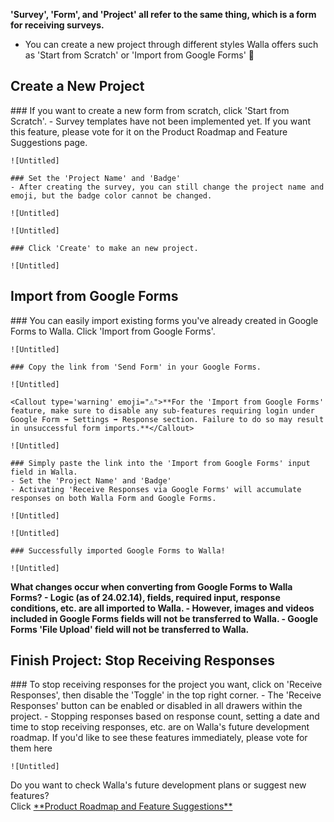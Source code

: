 
<Callout type='warning' emoji="⚠️">**'Survey', 'Form', and 'Project' all refer to the same thing, which is a form for receiving surveys.**</Callout>

- You can create a new project through different styles Walla offers such as 'Start from Scratch' or 'Import from Google Forms' 🙆

## Create a New Project

<Steps>
    ### If you want to create a new form from scratch, click 'Start from Scratch'.
    - Survey templates have not been implemented yet. If you want this feature, please vote for it on the Product Roadmap and Feature Suggestions page.

    ![Untitled]

    ### Set the 'Project Name' and 'Badge'
    - After creating the survey, you can still change the project name and emoji, but the badge color cannot be changed.

    ![Untitled]

    ![Untitled]

    ### Click 'Create' to make an new project.

    ![Untitled]

</Steps>

## Import from Google Forms

<Steps>
    ### You can easily import existing forms you've already created in Google Forms to Walla. Click 'Import from Google Forms'.

    ![Untitled]

    ### Copy the link from 'Send Form' in your Google Forms.

    ![Untitled]

    <Callout type='warning' emoji="⚠️">**For the 'Import from Google Forms' feature, make sure to disable any sub-features requiring login under Google Form ➡️ Settings ➡️ Response section. Failure to do so may result in unsuccessful form imports.**</Callout>

    ![Untitled]

    ### Simply paste the link into the 'Import from Google Forms' input field in Walla.
    - Set the 'Project Name' and 'Badge'
    - Activating 'Receive Responses via Google Forms' will accumulate responses on both Walla Form and Google Forms.

    ![Untitled]

    ![Untitled]

    ### Successfully imported Google Forms to Walla!

    ![Untitled]

</Steps>

<Callout type='info' emoji="🔔">**What changes occur when converting from Google Forms to Walla Forms? - Logic (as of 24.02.14), fields, required input, response conditions, etc. are all imported to Walla. - However, images and videos included in Google Forms fields will not be transferred to Walla. - Google Forms 'File Upload' field will not be transferred to Walla.**</Callout>

## Finish Project: Stop Receiving Responses

<Steps>
    ### To stop receiving responses for the project you want, click on 'Receive Responses', then disable the 'Toggle' in the top right corner.
    - The 'Receive Responses' button can be enabled or disabled in all drawers within the project.
    - Stopping responses based on response count, setting a date and time to stop receiving responses, etc. are on Walla's future development roadmap. If you'd like to see these features immediately, please vote for them here

    ![Untitled]
</Steps>

<Callout type='info' emoji="🔔">
    Do you want to check Walla's future development plans or suggest new features? <br/>Click <a
    href='https://google.com'
    target="_blank"
    rel="noopener noreferrer"
    style={{textDecoration: 'underline'}}>**Product
    Roadmap and Feature Suggestions**</a>
</Callout>